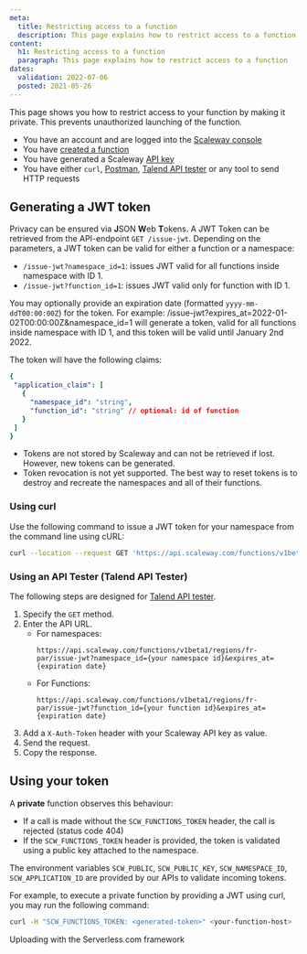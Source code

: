 ```yaml
---
meta:
  title: Restricting access to a function
  description: This page explains how to restrict access to a function
content:
  h1: Restricting access to a function
  paragraph: This page explains how to restrict access to a function
dates:
  validation: 2022-07-06
  posted: 2021-05-26
---
```


This page shows you how to restrict access to your function by making it private. This prevents unauthorized launching of the function.

<Message type="requirement">

  - You have an account and are logged into the [Scaleway console](https://console.scaleway.com)
  - You have [created a function](/compute/functions/how-to/create-a-function/)
  - You have generated a Scaleway [API key](https://www.scaleway.com/en/docs/console/my-project/how-to/generate-api-key/)
  - You have either `curl`, [Postman](https://www.postman.com/), [Talend API tester](https://chrome.google.com/webstore/detail/talend-api-tester-free-ed/aejoelaoggembcahagimdiliamlcdmfm) or any tool to send HTTP requests

</Message>

## Generating a JWT token


Privacy can be ensured via **J**SON **W**eb **T**okens. A JWT Token can be retrieved from the API-endpoint `GET /issue-jwt`. Depending on the parameters, a JWT token can be valid for either a function or a namespace:

* `/issue-jwt?namespace_id=1`: issues JWT valid for all functions inside namespace with ID 1.
* `/issue-jwt?function_id=1`: issues JWT valid only for function with ID 1.

<Message type="tip">

You may optionally provide an expiration date (formatted `yyyy-mm-ddT00:00:00Z`) for the token. 
For example: /issue-jwt?expires_at=2022-01-02T00:00:00Z&namespace_id=1 will generate a token, valid for all functions inside namespace with ID 1, and this token will be valid until January 2nd 2022.

</Message>

The token will have the following claims:

```yaml
{
 "application_claim": [
   {
     "namespace_id": "string",
     "function_id": "string" // optional: id of function
   }
 ]
}
```

<Message type="important">

* Tokens are not stored by Scaleway and can not be retrieved if lost. However, new tokens can be generated.
* Token revocation is not yet supported. The best way to reset tokens is to destroy and recreate the namespaces and all of their functions.

</Message>

### Using curl

Use the following command to issue a JWT token for your namespace from the command line using cURL: 

```sh
curl --location --request GET 'https://api.scaleway.com/functions/v1beta1/regions/fr-par/issue-jwt?namespace_id={your namespace id}&expires_at=2022-06-22T00%3A00%3A00Z' --header 'X-Auth-Token: {your scaleway API key'}
```

### Using an API Tester (Talend API Tester)

The following steps are designed for [Talend API tester](https://chrome.google.com/webstore/detail/talend-api-tester-free-ed/aejoelaoggembcahagimdiliamlcdmfm). 

1. Specify the `GET` method.
2. Enter the API URL. 
    * For namespaces:
      ```
      https://api.scaleway.com/functions/v1beta1/regions/fr-par/issue-jwt?namespace_id={your namespace id}&expires_at={expiration date}
      ```
    * For Functions:
      ```
      https://api.scaleway.com/functions/v1beta1/regions/fr-par/issue-jwt?function_id={your function id}&expires_at={expiration date}
      ```
3. Add a `X-Auth-Token` header with your Scaleway API key as value.
4. Send the request.
5. Copy the response.

<Lightbox src="scaleway-talend-function.webp" alt="" />

## Using your token

A **private** function observes this behaviour:

* If a call is made without the `SCW_FUNCTIONS_TOKEN` header, the call is rejected (status code 404)
* If the `SCW_FUNCTIONS_TOKEN` header is provided, the token is validated using a public key attached to the namespace.

The environment variables `SCW_PUBLIC`, `SCW_PUBLIC_KEY`, `SCW_NAMESPACE_ID`, `SCW_APPLICATION_ID` are provided by our APIs to validate incoming tokens.

For example, to execute a private function by providing a JWT using curl, you may run the following command:

```sh
curl -H "SCW_FUNCTIONS_TOKEN: <generated-token>" <your-function-host>
```

<Navigation title="See Also">
  <NextButton to="/compute/functions/api-cli/fun-uploading-with-serverless-framework/">Uploading with the Serverless.com framework</NextButton>
</Navigation>